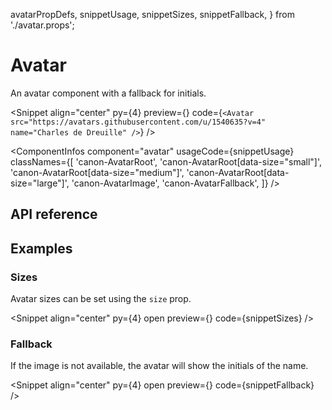   avatarPropDefs,
  snippetUsage,
  snippetSizes,
  snippetFallback,
} from './avatar.props';

# Avatar

An avatar component with a fallback for initials.

<Snippet
  align="center"
  py={4}
  preview={<AvatarSnippet story="Default" />}
  code={`<Avatar src="https://avatars.githubusercontent.com/u/1540635?v=4" name="Charles de Dreuille" />`}
/>

<ComponentInfos
  component="avatar"
  usageCode={snippetUsage}
  classNames={[
    'canon-AvatarRoot',
    'canon-AvatarRoot[data-size="small"]',
    'canon-AvatarRoot[data-size="medium"]',
    'canon-AvatarRoot[data-size="large"]',
    'canon-AvatarImage',
    'canon-AvatarFallback',
  ]}
/>

## API reference

<PropsTable data={avatarPropDefs} />

## Examples

### Sizes

Avatar sizes can be set using the `size` prop.

<Snippet
  align="center"
  py={4}
  open
  preview={<AvatarSnippet story="Sizes" />}
  code={snippetSizes}
/>

### Fallback

If the image is not available, the avatar will show the initials of the name.

<Snippet
  align="center"
  py={4}
  open
  preview={<AvatarSnippet story="Fallback" />}
  code={snippetFallback}
/>
